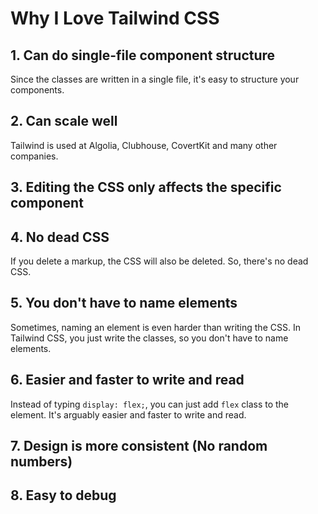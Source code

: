 
<Layout title='Why I Love Tailwind CSS'>

# Why I Love Tailwind CSS

## 1. Can do single-file component structure

Since the classes are written in a single file, it's easy to structure your components.

## 2. Can scale well

Tailwind is used at Algolia, Clubhouse, CovertKit and many other companies.

## 3. Editing the CSS only affects the specific component

## 4. No dead CSS

If you delete a markup, the CSS will also be deleted. So, there's no dead CSS.

## 5. You don't have to name elements

Sometimes, naming an element is even harder than writing the CSS. In Tailwind CSS, you just write the classes, so you don't have to name elements.

## 6. Easier and faster to write and read

Instead of typing `display: flex;`, you can just add `flex` class to the element. It's arguably easier and faster to write and read.

## 7. Design is more consistent (No random numbers)

## 8. Easy to debug

</Layout>
